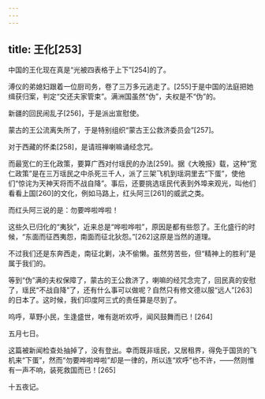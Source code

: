 ```yaml
---
---
---
```

title: 王化[253]
---




中国的王化现在真是“光被四表格于上下”[254]的了。

溥仪的弟媳妇跟着一位厨司务，卷了三万多元逃走了。[255]于是中国的法庭把她缉获归案，判定“交还夫家管束”。满洲国虽然“伪”，夫权是不“伪”的。

新疆的回民闹乱子[256]，于是派出宣慰使。

蒙古的王公流离失所了，于是特别组织“蒙古王公救济委员会”[257]。

对于西藏的怀柔[258]，是请班禅喇嘛诵经念咒。

而最宽仁的王化政策，要算广西对付瑶民的办法[259]。据《大晚报》载，这种“宽仁政策”是在三万瑶民之中杀死三千人，派了三架飞机到瑶洞里去“下蛋”，使他们“惊诧为天神天将而不战自降”。事后，还要挑选瑶民代表到外埠来观光，叫他们看看上国[260]的文化，例如马路上，红头阿三[261]的威武之类。

而红头阿三说的是：勿要哗啦哗啦！

这些久已归化的“夷狄”，近来总是“哗啦哗啦”，原因是都有些怨了。王化盛行的时候，“东面而征西夷怨，南面而征北狄怨。”[262]这原是当然的道理。

不过我们还是东奔西走，南征北剿，决不偷懒。虽然劳苦些，但“精神上的胜利”是属于我们的。

等到“伪”满的夫权保障了，蒙古的王公救济了，喇嘛的经咒念完了，回民真的安慰了，瑶民“不战自降”了，还有什么事可以做呢？自然只有修文德以服“远人”[263]的日本了。这时候，我们印度阿三式的责任算是尽到了。

呜呼，草野小民，生逢盛世，唯有逖听欢呼，闻风鼓舞而已！[264]

五月七日。

这篇被新闻检查处抽掉了，没有登出。幸而既非瑶民，又居租界，得免于国货的飞机来“下蛋”，然而“勿要哗啦哗啦”却是一律的，所以连“欢呼”也不许，——然则惟有一声不响，装死救国而已！[265]

十五夜记。